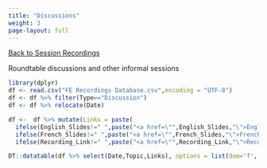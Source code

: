 ```yaml
---
title: "Discussions"
weight: 3
page-layout: full
---
```

[[Back to Session Recordings](../session_recordings.qmd)]{.aside}

Roundtable discussions and other informal sessions

```r
library(dplyr)
df <- read.csv("FE Recordings Database.csv",encoding = "UTF-8")
df <- df %>% filter(Type=="Discussion")
df <- df %>% relocate(Date)

df <-  df %>% mutate(Links = paste(
  ifelse(English_Slides!=" ",paste("<a href=\"",English_Slides,"\">English Slides</a><br>",sep=''),""),
  ifelse(French_Slides!=" ",paste("<a href=\"",French_Slides,"\">French Slides</a><br>",sep=''),""),
  ifelse(Recording_Link!=" ",paste("<a href=\"",Recording_Link,"\">Recording</a>",sep=''), ""),sep=''))

DT::datatable(df %>% select(Date,Topic,Links), options = list(dom='f', "pageLength"=40), escape = F, rownames = F)
```